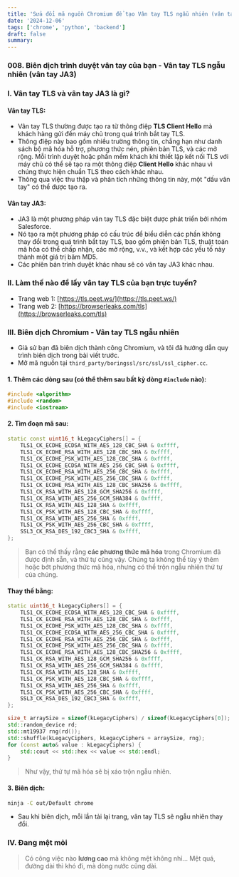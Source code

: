```yaml
---
title: 'Sửa đổi mã nguồn Chromium để tạo Vân tay TLS ngẫu nhiên (vân tay JA3)'
date: '2024-12-06'
tags: ['chrome', 'python', 'backend']
draft: false
summary: 
---
```

### 008. Biên dịch trình duyệt vân tay của bạn - Vân tay TLS ngẫu nhiên (vân tay JA3)

### I. Vân tay TLS và vân tay JA3 là gì?

#### Vân tay TLS:

* Vân tay TLS thường được tạo ra từ thông điệp **TLS Client Hello** mà khách hàng gửi đến máy chủ trong quá trình bắt tay TLS.
* Thông điệp này bao gồm nhiều trường thông tin, chẳng hạn như danh sách bộ mã hóa hỗ trợ, phương thức nén, phiên bản TLS, và các mở rộng. Mỗi trình duyệt hoặc phần mềm khách khi thiết lập kết nối TLS với máy chủ có thể sẽ tạo ra một thông điệp **Client Hello** khác nhau vì chúng thực hiện chuẩn TLS theo cách khác nhau.
* Thông qua việc thu thập và phân tích những thông tin này, một "dấu vân tay" có thể được tạo ra.

#### Vân tay JA3:

* JA3 là một phương pháp vân tay TLS đặc biệt được phát triển bởi nhóm Salesforce.
* Nó tạo ra một phương pháp có cấu trúc để biểu diễn các phần không thay đổi trong quá trình bắt tay TLS, bao gồm phiên bản TLS, thuật toán mã hóa có thể chấp nhận, các mở rộng, v.v., và kết hợp các yếu tố này thành một giá trị băm MD5.
* Các phiên bản trình duyệt khác nhau sẽ có vân tay JA3 khác nhau.

### II. Làm thế nào để lấy vân tay TLS của bạn trực tuyến?

* Trang web 1: [https://tls.peet.ws/](https://tls.peet.ws/)
* Trang web 2: [https://browserleaks.com/tls](https://browserleaks.com/tls)

### III. Biên dịch Chromium - Vân tay TLS ngẫu nhiên

* Giả sử bạn đã biên dịch thành công Chromium, và tôi đã hướng dẫn quy trình biên dịch trong bài viết trước.
* Mở mã nguồn tại `third_party/boringssl/src/ssl/ssl_cipher.cc`.

#### 1. Thêm các dòng sau (có thể thêm sau bất kỳ dòng `#include` nào):

```cpp
#include <algorithm>
#include <random>
#include <iostream>
```

#### 2. Tìm đoạn mã sau:

```cpp
static const uint16_t kLegacyCiphers[] = {
    TLS1_CK_ECDHE_ECDSA_WITH_AES_128_CBC_SHA & 0xffff,
    TLS1_CK_ECDHE_RSA_WITH_AES_128_CBC_SHA & 0xffff,
    TLS1_CK_ECDHE_PSK_WITH_AES_128_CBC_SHA & 0xffff,
    TLS1_CK_ECDHE_ECDSA_WITH_AES_256_CBC_SHA & 0xffff,
    TLS1_CK_ECDHE_RSA_WITH_AES_256_CBC_SHA & 0xffff,
    TLS1_CK_ECDHE_PSK_WITH_AES_256_CBC_SHA & 0xffff,
    TLS1_CK_ECDHE_RSA_WITH_AES_128_CBC_SHA256 & 0xffff,
    TLS1_CK_RSA_WITH_AES_128_GCM_SHA256 & 0xffff,
    TLS1_CK_RSA_WITH_AES_256_GCM_SHA384 & 0xffff,
    TLS1_CK_RSA_WITH_AES_128_SHA & 0xffff,
    TLS1_CK_PSK_WITH_AES_128_CBC_SHA & 0xffff,
    TLS1_CK_RSA_WITH_AES_256_SHA & 0xffff,
    TLS1_CK_PSK_WITH_AES_256_CBC_SHA & 0xffff,
    SSL3_CK_RSA_DES_192_CBC3_SHA & 0xffff,
};
```

> Bạn có thể thấy rằng **các phương thức mã hóa** trong Chromium đã được định sẵn, và thứ tự cũng vậy. Chúng ta không thể tùy ý thêm hoặc bớt phương thức mã hóa, nhưng có thể trộn ngẫu nhiên thứ tự của chúng.

#### Thay thế bằng:

```cpp
static uint16_t kLegacyCiphers[] = {
    TLS1_CK_ECDHE_ECDSA_WITH_AES_128_CBC_SHA & 0xffff,
    TLS1_CK_ECDHE_RSA_WITH_AES_128_CBC_SHA & 0xffff,
    TLS1_CK_ECDHE_PSK_WITH_AES_128_CBC_SHA & 0xffff,
    TLS1_CK_ECDHE_ECDSA_WITH_AES_256_CBC_SHA & 0xffff,
    TLS1_CK_ECDHE_RSA_WITH_AES_256_CBC_SHA & 0xffff,
    TLS1_CK_ECDHE_PSK_WITH_AES_256_CBC_SHA & 0xffff,
    TLS1_CK_ECDHE_RSA_WITH_AES_128_CBC_SHA256 & 0xffff,
    TLS1_CK_RSA_WITH_AES_128_GCM_SHA256 & 0xffff,
    TLS1_CK_RSA_WITH_AES_256_GCM_SHA384 & 0xffff,
    TLS1_CK_RSA_WITH_AES_128_SHA & 0xffff,
    TLS1_CK_PSK_WITH_AES_128_CBC_SHA & 0xffff,
    TLS1_CK_RSA_WITH_AES_256_SHA & 0xffff,
    TLS1_CK_PSK_WITH_AES_256_CBC_SHA & 0xffff,
    SSL3_CK_RSA_DES_192_CBC3_SHA & 0xffff,
};

size_t arraySize = sizeof(kLegacyCiphers) / sizeof(kLegacyCiphers[0]);
std::random_device rd;
std::mt19937 rng(rd());
std::shuffle(kLegacyCiphers, kLegacyCiphers + arraySize, rng);
for (const auto& value : kLegacyCiphers) {
    std::cout << std::hex << value << std::endl;
}
```

> Như vậy, thứ tự mã hóa sẽ bị xáo trộn ngẫu nhiên.

#### 3. Biên dịch:

```bash
ninja -C out/Default chrome
```

* Sau khi biên dịch, mỗi lần tải lại trang, vân tay TLS sẽ ngẫu nhiên thay đổi.

### IV. Đang mệt mỏi

> Có công việc nào **lương cao** mà không mệt không nhỉ... Mệt quá, đường dài thì khó đi, mà dòng nước cũng dài.